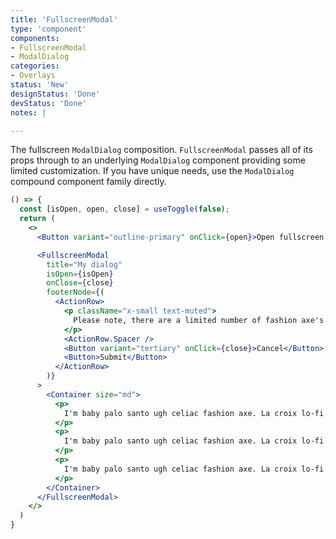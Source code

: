 ```yaml
---
title: 'FullscreenModal'
type: 'component'
components:
- FullscreenModal
- ModalDialog
categories:
- Overlays
status: 'New'
designStatus: 'Done'
devStatus: 'Done'
notes: |

---
```


The fullscreen `ModalDialog` composition. `FullscreenModal` passes all of its props through to an underlying `ModalDialog` component providing some limited customization. If you have unique needs, use the `ModalDialog` compound component family directly.

```jsx live
() => {
  const [isOpen, open, close] = useToggle(false);
  return (
    <>
      <Button variant="outline-primary" onClick={open}>Open fullscreen modal</Button>

      <FullscreenModal
        title="My dialog"
        isOpen={isOpen}
        onClose={close}
        footerNode={(
          <ActionRow>
            <p className="x-small text-muted">
              Please note, there are a limited number of fashion axe's.
            </p>
            <ActionRow.Spacer />
            <Button variant="tertiary" onClick={close}>Cancel</Button>
            <Button>Submit</Button>
          </ActionRow>
        )}
      >
        <Container size="md">
          <p>
            I'm baby palo santo ugh celiac fashion axe. La croix lo-fi venmo whatever. Beard man braid migas single-origin coffee forage ramps. Tumeric messenger bag bicycle rights wayfarers, try-hard cronut blue bottle health goth. Sriracha tumblr cardigan, cloud bread succulents tumeric copper mug marfa semiotics woke next level organic roof party +1 try-hard.
          </p>
          <p>
            I'm baby palo santo ugh celiac fashion axe. La croix lo-fi venmo whatever. Beard man braid migas single-origin coffee forage ramps. Tumeric messenger bag bicycle rights wayfarers, try-hard cronut blue bottle health goth. Sriracha tumblr cardigan, cloud bread succulents tumeric copper mug marfa semiotics woke next level organic roof party +1 try-hard.
          </p>
          <p>
            I'm baby palo santo ugh celiac fashion axe. La croix lo-fi venmo whatever. Beard man braid migas single-origin coffee forage ramps. Tumeric messenger bag bicycle rights wayfarers, try-hard cronut blue bottle health goth. Sriracha tumblr cardigan, cloud bread succulents tumeric copper mug marfa semiotics woke next level organic roof party +1 try-hard.
          </p>
        </Container>
      </FullscreenModal>
    </>
  )
}
```

<testguide
  defaultText="`closeLabel: 'Close'`"
  events="`onClose`"
  dataTestId
  selectors="`pgn__modal-layer`"
/>
